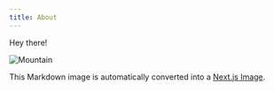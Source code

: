 ```yaml
---
title: About
---
```


Hey there!

![Mountain](../public/img.jpeg)

This Markdown image is automatically converted into a
[Next.js Image](https://nextjs.org/docs/api-reference/next/image).
